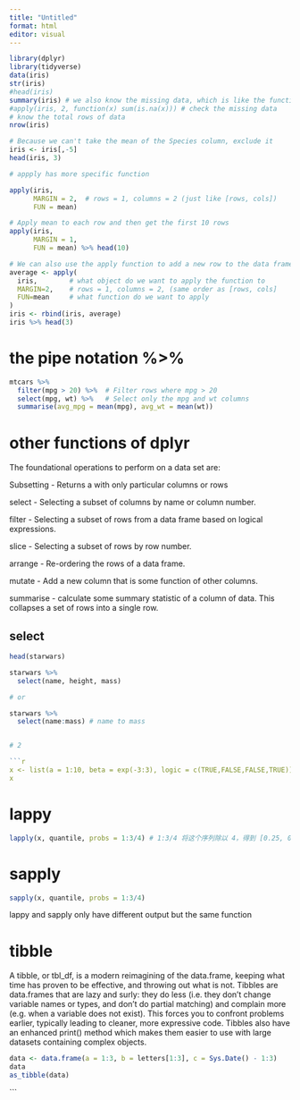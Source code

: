 ```yaml
---
title: "Untitled"
format: html
editor: visual
---
```



```r
library(dplyr)
library(tidyverse)
data(iris)
str(iris)
#head(iris)
summary(iris) # we also know the missing data, which is like the function of the below code
#apply(iris, 2, function(x) sum(is.na(x))) # check the missing data
# know the total rows of data
nrow(iris)

# Because we can't take the mean of the Species column, exclude it
iris <- iris[,-5]
head(iris, 3)

# appply has more specific function

apply(iris, 
      MARGIN = 2,  # rows = 1, columns = 2 (just like [rows, cols])
      FUN = mean)

# Apply mean to each row and then get the first 10 rows
apply(iris, 
      MARGIN = 1, 
      FUN = mean) %>% head(10)

# We can also use the apply function to add a new row to the data frame
average <- apply( 
  iris,        # what object do we want to apply the function to
  MARGIN=2,    # rows = 1, columns = 2, (same order as [rows, cols]
  FUN=mean     # what function do we want to apply
)
iris <- rbind(iris, average)
iris %>% head(3)


```

# the pipe notation %>%

```r
mtcars %>%
  filter(mpg > 20) %>%  # Filter rows where mpg > 20
  select(mpg, wt) %>%   # Select only the mpg and wt columns
  summarise(avg_mpg = mean(mpg), avg_wt = mean(wt))
```


# other functions of dplyr

The foundational operations to perform on a data set are:

Subsetting - Returns a with only particular columns or rows

select - Selecting a subset of columns by name or column number.

filter - Selecting a subset of rows from a data frame based on logical expressions.

slice - Selecting a subset of rows by row number.

arrange - Re-ordering the rows of a data frame.

mutate - Add a new column that is some function of other columns.

summarise - calculate some summary statistic of a column of data. This collapses a set of rows into a single row.

## select

```r
head(starwars)
```

```r
starwars %>% 
  select(name, height, mass) 

# or

starwars %>% 
  select(name:mass) # name to mass


# 2

```r
x <- list(a = 1:10, beta = exp(-3:3), logic = c(TRUE,FALSE,FALSE,TRUE))
x
```

# lappy

```r

lapply(x, quantile, probs = 1:3/4) # 1:3/4 将这个序列除以 4，得到 [0.25, 0.5, 0.75]，表示计算 25%、50% 和 75% 的分位数。

```
# sapply

```r
sapply(x, quantile, probs = 1:3/4)
```

lappy and sapply only have different output but the same function



# tibble


A tibble, or tbl_df, is a modern reimagining of the data.frame, keeping what time has proven to be effective, and throwing out what is not. Tibbles are data.frames that are lazy and surly: they do less (i.e. they don’t change variable names or types, and don’t do partial matching) and complain more (e.g. when a variable does not exist). This forces you to confront problems earlier, typically leading to cleaner, more expressive code. Tibbles also have an enhanced print() method which makes them easier to use with large datasets containing complex objects.



```r
data <- data.frame(a = 1:3, b = letters[1:3], c = Sys.Date() - 1:3)
data
as_tibble(data)
```



```

